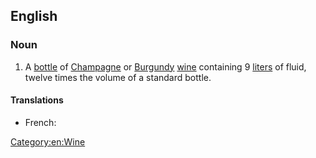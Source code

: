==English==
===Noun===
{{en-noun}}
# A [[bottle]] of [[Champagne]] or [[Burgundy]] [[wine]]  containing 9 [[liter]]s of fluid, twelve times the volume of a standard bottle.

====Translations====
* French: {{t|fr|salmanazar|m}}

[[Category:en:Wine]]